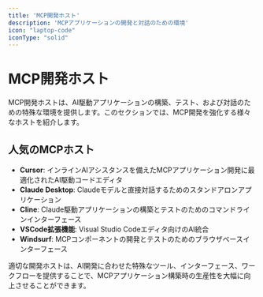 ```yaml
---
title: 'MCP開発ホスト'
description: 'MCPアプリケーションの開発と対話のための環境'
icon: "laptop-code"
iconType: "solid"
---
```


# <Icon icon="laptop-code" iconType="solid" color="#3B82F6" /> MCP開発ホスト

MCP開発ホストは、AI駆動アプリケーションの構築、テスト、および対話のための特殊な環境を提供します。このセクションでは、MCP開発を強化する様々なホストを紹介します。

## <Icon icon="star" iconType="solid" /> 人気のMCPホスト

- <Icon icon="keyboard" iconType="solid" /> **Cursor**: インラインAIアシスタンスを備えたMCPアプリケーション開発に最適化されたAI駆動コードエディタ
- <Icon icon="desktop" iconType="solid" /> **Claude Desktop**: Claudeモデルと直接対話するためのスタンドアロンアプリケーション
- <Icon icon="terminal" iconType="solid" /> **Cline**: Claude駆動アプリケーションの構築とテストのためのコマンドラインインターフェース
- <Icon icon="puzzle-piece" iconType="solid" /> **VSCode拡張機能**: Visual Studio Codeエディタ向けのAI統合
- <Icon icon="wind" iconType="solid" /> **Windsurf**: MCPコンポーネントの開発とテストのためのブラウザベースインターフェース

適切な開発ホストは、AI開発に合わせた特殊なツール、インターフェース、ワークフローを提供することで、MCPアプリケーション構築時の生産性を大幅に向上させることができます。 
